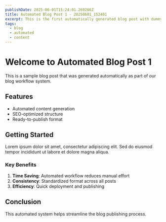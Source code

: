 ```yaml
---
publishDate: 2025-06-01T15:24:01.269266Z
title: Automated Blog Post 1 - 20250601_152401
excerpt: This is the first automatically generated blog post with dummy content.
tags:
  - blog
  - automated
  - content
---
```



# Welcome to Automated Blog Post 1

This is a sample blog post that was generated automatically as part of our blog workflow system.

## Features

- Automated content generation
- SEO-optimized structure
- Ready-to-publish format

## Getting Started

Lorem ipsum dolor sit amet, consectetur adipiscing elit. Sed do eiusmod tempor incididunt ut labore et dolore magna aliqua.

### Key Benefits

1. **Time Saving**: Automated workflow reduces manual effort
2. **Consistency**: Standardized format across all posts
3. **Efficiency**: Quick deployment and publishing

## Conclusion

This automated system helps streamline the blog publishing process.

